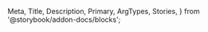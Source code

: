   Meta,
  Title,
  Description,
  Primary,
  ArgTypes,
  Stories,
} from '@storybook/addon-docs/blocks';


<Meta of={ScrollableStories} />

<Title />

<Description />

<Primary />

## Supported properties:

Accepts all `HTML` element properties for the inner `overflow` element, plus additional properties listed in the table below:

<ArgTypes />

## Examples

<Stories title=""/>
